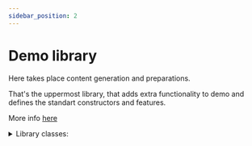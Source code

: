 ```yaml
---
sidebar_position: 2
---
```

# Demo library

Here takes place content generation and preparations.

That's the uppermost library, that adds extra functionality to demo and defines the standart constructors and features.

More info [here](../libdemo/about.mdx)

<details>
<summary>Library classes:</summary>

- [Player](../libdemo/Player/about.mdx)
- [Placeholder](../libdemo/Placeholder/about.mdx)

</details>